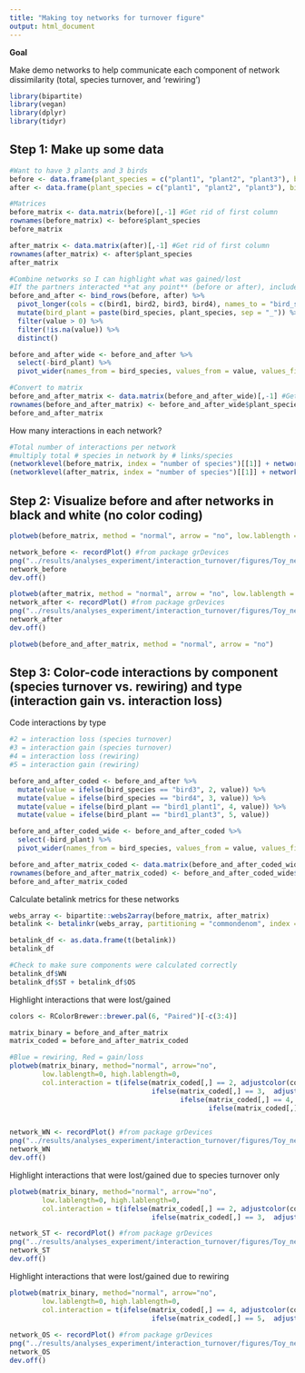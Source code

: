 ```yaml
---
title: "Making toy networks for turnover figure"
output: html_document
---
```


**Goal**

Make demo networks to help communicate each component of network dissimilarity (total, species turnover, and 'rewiring')

```r
library(bipartite)
library(vegan)
library(dplyr)
library(tidyr)
```

## Step 1: Make up some data
```r
#Want to have 3 plants and 3 birds
before <- data.frame(plant_species = c("plant1", "plant2", "plant3"), bird1 = c(1, 1, 0), bird2 = c(1, 0, 1), bird3 = c(1, 0, 0))
after <- data.frame(plant_species = c("plant1", "plant2", "plant3"), bird1 = c(0, 1, 1), bird2 = c(1, 0, 1), bird4 = c(0, 1, 1))

#Matrices
before_matrix <- data.matrix(before)[,-1] #Get rid of first column
rownames(before_matrix) <- before$plant_species
before_matrix

after_matrix <- data.matrix(after)[,-1] #Get rid of first column
rownames(after_matrix) <- after$plant_species
after_matrix

#Combine networks so I can highlight what was gained/lost
#If the partners interacted **at any point** (before or after), include that here
before_and_after <- bind_rows(before, after) %>%
  pivot_longer(cols = c(bird1, bird2, bird3, bird4), names_to = "bird_species") %>%
  mutate(bird_plant = paste(bird_species, plant_species, sep = "_")) %>%
  filter(value > 0) %>%
  filter(!is.na(value)) %>%
  distinct()

before_and_after_wide <- before_and_after %>%
  select(-bird_plant) %>%
  pivot_wider(names_from = bird_species, values_from = value, values_fill = 0)

#Convert to matrix
before_and_after_matrix <- data.matrix(before_and_after_wide)[,-1] #Get rid of first column
rownames(before_and_after_matrix) <- before_and_after_wide$plant_species
before_and_after_matrix
```

How many interactions in each network?
```r
#Total number of interactions per network
#multiply total # species in network by # links/species
(networklevel(before_matrix, index = "number of species")[[1]] + networklevel(before_matrix, index = "number of species")[[2]]) * networklevel(before_matrix, index = "links per species")[[1]]
(networklevel(after_matrix, index = "number of species")[[1]] + networklevel(after_matrix, index = "number of species")[[2]]) * networklevel(after_matrix, index = "links per species")[[1]]
```

## Step 2: Visualize before and after networks in black and white (no color coding)
```r
plotweb(before_matrix, method = "normal", arrow = "no", low.lablength = 0, high.lablength = 0) 

network_before <- recordPlot() #from package grDevices
png("../results/analyses_experiment/interaction_turnover/figures/Toy_network_before_bw.png", width = 12, height = 10, res = 300, units = "in")
network_before
dev.off()

plotweb(after_matrix, method = "normal", arrow = "no", low.lablength = 0, high.lablength = 0)
network_after <- recordPlot() #from package grDevices
png("../results/analyses_experiment/interaction_turnover/figures/Toy_network_after_bw.png", width = 12, height = 10, res = 300, units = "in")
network_after
dev.off()

plotweb(before_and_after_matrix, method = "normal", arrow = "no")
```

## Step 3: Color-code interactions by component (species turnover vs. rewiring) and type (interaction gain vs. interaction loss)

Code interactions by type
```r
#2 = interaction loss (species turnover)
#3 = interaction gain (species turnover)
#4 = interaction loss (rewiring)
#5 = interaction gain (rewiring)

before_and_after_coded <- before_and_after %>%
  mutate(value = ifelse(bird_species == "bird3", 2, value)) %>%
  mutate(value = ifelse(bird_species == "bird4", 3, value)) %>%
  mutate(value = ifelse(bird_plant == "bird1_plant1", 4, value)) %>%
  mutate(value = ifelse(bird_plant == "bird1_plant3", 5, value))

before_and_after_coded_wide <- before_and_after_coded %>%
  select(-bird_plant) %>%
  pivot_wider(names_from = bird_species, values_from = value, values_fill = 0)

before_and_after_matrix_coded <- data.matrix(before_and_after_coded_wide)[,-1] #Get rid of first column
rownames(before_and_after_matrix_coded) <- before_and_after_coded_wide$plant_species
before_and_after_matrix_coded
```

Calculate betalink metrics for these networks
```r
webs_array <- bipartite::webs2array(before_matrix, after_matrix)
betalink <- betalinkr(webs_array, partitioning = "commondenom", index = "bray", partition.st = TRUE, partition.rr = FALSE, binary = TRUE)

betalink_df <- as.data.frame(t(betalink))
betalink_df

#Check to make sure components were calculated correctly
betalink_df$WN
betalink_df$ST + betalink_df$OS
```

Highlight interactions that were lost/gained
```r
colors <- RColorBrewer::brewer.pal(6, "Paired")[-c(3:4)]

matrix_binary = before_and_after_matrix
matrix_coded = before_and_after_matrix_coded

#Blue = rewiring, Red = gain/loss
plotweb(matrix_binary, method="normal", arrow="no",
        low.lablength=0, high.lablength=0,
        col.interaction = t(ifelse(matrix_coded[,] == 2, adjustcolor(colors[[1]], alpha.f = 1), #loss (species turnover)
                                   ifelse(matrix_coded[,] == 3,  adjustcolor(colors[[2]], alpha.f = 1), #gain (species turnover)
                                          ifelse(matrix_coded[,] == 4,  adjustcolor(colors[[3]], alpha.f = 1), #loss (rewiring)
                                                 ifelse(matrix_coded[,] == 5,  adjustcolor(colors[[4]], alpha.f = 1), "grey80")))))) #gain (rewiring)


network_WN <- recordPlot() #from package grDevices
png("../results/analyses_experiment/interaction_turnover/figures/Toy_network_WN_color_coded.png", width = 12, height = 10, res = 300, units = "in")
network_WN
dev.off()
```

Highlight interactions that were lost/gained due to species turnover only
```r
plotweb(matrix_binary, method="normal", arrow="no",
        low.lablength=0, high.lablength=0,
        col.interaction = t(ifelse(matrix_coded[,] == 2, adjustcolor(colors[[1]], alpha.f = 1), #loss (species turnover)
                                   ifelse(matrix_coded[,] == 3,  adjustcolor(colors[[2]], alpha.f = 1), "grey80")))) #gain (species turnover)

network_ST <- recordPlot() #from package grDevices
png("../results/analyses_experiment/interaction_turnover/figures/Toy_network_ST_color_coded.png", width = 12, height = 10, res = 300, units = "in")
network_ST
dev.off()
```

Highlight interactions that were lost/gained due to rewiring
```r
plotweb(matrix_binary, method="normal", arrow="no",
        low.lablength=0, high.lablength=0,
        col.interaction = t(ifelse(matrix_coded[,] == 4, adjustcolor(colors[[3]], alpha.f = 1), #loss (rewiring)
                                   ifelse(matrix_coded[,] == 5,  adjustcolor(colors[[4]], alpha.f = 1), "grey80")))) #gain (rewiring)
 
network_OS <- recordPlot() #from package grDevices
png("../results/analyses_experiment/interaction_turnover/figures/Toy_network_OS_color_coded.png", width = 12, height = 10, res = 300, units = "in")
network_OS
dev.off()
```

